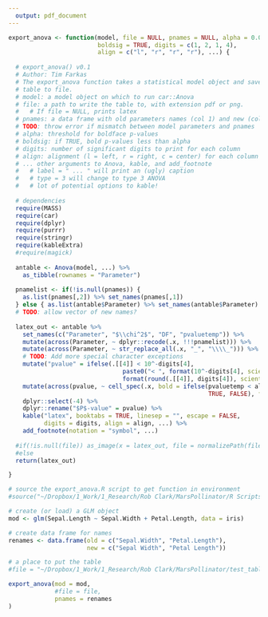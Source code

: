```yaml
---
  output: pdf_document
---
```


```r
export_anova <- function(model, file = NULL, pnames = NULL, alpha = 0.05, 
                         boldsig = TRUE, digits = c(1, 2, 1, 4), 
                         align = c("l", "r", "r", "r"), ...) {
  
  # export_anova() v0.1
  # Author: Tim Farkas
  # The export_anova function takes a statistical model object and saves pretty 
  # table to file.
  # model: a model object on which to run car::Anova
  # file: a path to write the table to, with extension pdf or png. 
  #   # If file = NULL, prints latex 
  # pnames: a data frame with old parameters names (col 1) and new (col 2)
  # TODO: throw error if mismatch between model parameters and pnames
  # alpha: threshold for boldface p-values
  # boldsig: if TRUE, bold p-values less than alpha
  # digits: number of significant digits to print for each column
  # align: alignment (l = left, r = right, c = center) for each column
  # ... other arguments to Anova, kable, and add_footnote
  #   # label = " ... " will print an (ugly) caption
  #   # type = 3 will change to type 3 ANOVA
  #   # lot of potential options to kable!
  
  # dependencies
  require(MASS)
  require(car)
  require(dplyr)
  require(purrr)
  require(stringr)
  require(kableExtra)
  #require(magick)
  
  antable <- Anova(model, ...) %>% 
    as_tibble(rownames = "Parameter")
  
  pnamelist <- if(!is.null(pnames)) {
    as.list(pnames[,2]) %>% set_names(pnames[,1])
  } else { as.list(antable$Parameter) %>% set_names(antable$Parameter) }
  # TODO: allow vector of new names?
  
  latex_out <- antable %>%
    set_names(c("Parameter", "$\\chi^2$", "DF", "pvaluetemp")) %>%
    mutate(across(Parameter, ~ dplyr::recode(.x, !!!pnamelist))) %>%
    mutate(across(Parameter, ~ str_replace_all(.x, "_", "\\\\_"))) %>% # wow this is a serious hack
    # TODO: Add more special character exceptions
    mutate("pvalue" = ifelse(.[[4]] < 10^-digits[4], 
                                paste0("< ", format(10^-digits[4], scientific = FALSE)), 
                                format(round(.[[4]], digits[4]), scientific = FALSE))) %>%
    mutate(across(pvalue, ~ cell_spec(.x, bold = ifelse(pvaluetemp < alpha & boldsig, 
                                                        TRUE, FALSE), format = "latex"))) %>%
    dplyr::select(-4) %>%
    dplyr::rename("$P$-value" = pvalue) %>%
    kable("latex", booktabs = TRUE, linesep = "", escape = FALSE, 
          digits = digits, align = align, ...) %>%
    add_footnote(notation = "symbol", ...)
  
  #if(!is.null(file)) as_image(x = latex_out, file = normalizePath(file)) 
  #else 
  return(latex_out)

}
```
  
```r
# source the export_anova.R script to get function in environment
#source("~/Dropbox/1_Work/1_Research/Rob Clark/MarsPollinator/R Scripts/export_anova.R")

# create (or load) a GLM object
mod <- glm(Sepal.Length ~ Sepal.Width + Petal.Length, data = iris)

# create data frame for names
renames <- data.frame(old = c("Sepal.Width", "Petal.Length"), 
                      new = c("Sepal Width", "Petal Length"))

# a place to put the table
#file = "~/Dropbox/1_Work/1_Research/Rob Clark/MarsPollinator/test_table.pdf"

export_anova(mod = mod, 
             #file = file, 
             pnames = renames
)
```

